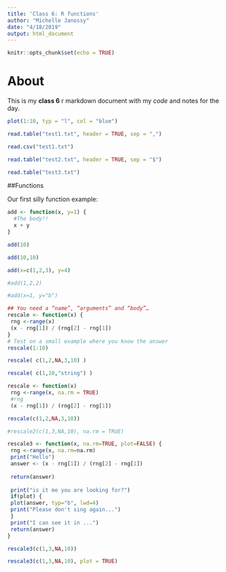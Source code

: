```yaml
---
title: 'Class 6: R functions'
author: "Michelle Janossy"
date: "4/18/2019"
output: html_document
---
```


```r
knitr::opts_chunk$set(echo = TRUE)
```


# About
This is my **class 6** r markdown document with my *code* and notes for the day.


```r
plot(1:10, typ = "l", col = "blue")
```

```r
read.table("test1.txt", header = TRUE, sep = ",")
```

```r
read.csv("test1.txt")
```

```r
read.table("test2.txt", header = TRUE, sep = "$")
```

```r
read.table("test3.txt")
```




##Functions

Our first silly function example:

```r
add <- function(x, y=1) {
  #The body!!
  x + y
}
```
```r
add(10)
```
```r
add(10,10)
```

```r
add(x=c(1,2,3), y=4)
```

```r
#add(1,2,2)
```

```r
#add(x=1, y="b")
```

```r
## You need a “name”, “arguments” and “body”…
rescale <- function(x) {
 rng <-range(x)
 (x - rng[1]) / (rng[2] - rng[1])
}
# Test on a small example where you know the answer
rescale(1:10)
```

```r
rescale( c(1,2,NA,3,10) )
```

```r
rescale( c(1,10,"string") )
```

```r
rescale <- function(x)
 rng <-range(x, na.rm = TRUE)
 #rng
 (x - rng[1]) / (rng[2] - rng[1])
```

```r
rescale(c(1,2,NA,3,10))
```

```r
#rescale2(c(1,3,NA,10), na.rm = TRUE)
```

```r
rescale3 <- function(x, na.rm=TRUE, plot=FALSE) {
 rng <-range(x, na.rm=na.rm)
 print("Hello")
 answer <- (x - rng[1]) / (rng[2] - rng[1])
 
 return(answer)
 
 print("is it me you are looking for?")
 if(plot) {
 plot(answer, typ="b", lwd=4)
 print("Please don't sing again...")
 }
 print("I can see it in ...")
 return(answer)
}
```

```r
rescale3(c(1,3,NA,10))
```

```r
rescale3(c(1,3,NA,10), plot = TRUE)
```




















